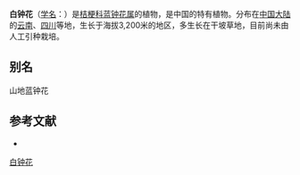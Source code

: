 {{Speciesbox
| name = 白钟花
| status = 
| status_system = 
| image =
| genus = Cyananthus
| species = montanus
| authority = C. Y. Wu
}}

'''白钟花'''（[[学名|学名]]：{{lang|la|''Cyananthus montanus''}}）是[[桔梗科|桔梗科]][[蓝钟花属|蓝钟花属]]的植物，是中国的特有植物。分布在[[中国大陆|中国大陆]]的[[云南|云南]]、[[四川|四川]]等地，生长于海拔3,200米的地区，多生长在干坡草地，目前尚未由人工引种栽培。

== 别名 ==
山地蓝钟花

== 参考文献 ==
<div class="references-small">
* {{cite web| url =http://www.bioinfo.cn/db05/KmzwSpecies.php?action=view&id=3205| title =白钟花| work =《中国高等植物数据库全库》| publisher =中国科学院微生物研究所| author =昆明植物研究所| accessdate =2009-02-24| deadurl =yes| archiveurl =https://web.archive.org/web/20160305024447/http://www.bioinfo.cn/db05/KmzwSpecies.php?action=view&id=3205| archivedate =2016-03-05}}
</div>
{{Taxonbar|from=Q15227602}}

[[Category:蓝钟花属|白钟花]]


{{植物小作品}}